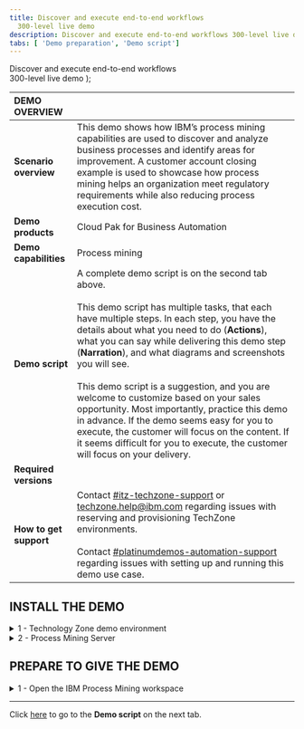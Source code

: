 ```yaml
---
title: Discover and execute end-to-end workflows
  300-level live demo
description: Discover and execute end-to-end workflows 300-level live demo
tabs: [ 'Demo preparation', 'Demo script']
---
```


  <span>
    Discover and execute end-to-end workflows <br /> 300-level live demo
  </span>
);

<span id="top"></span>

| DEMO OVERVIEW | |
| :---         | :--- |
| **Scenario overview** | This demo shows how IBM’s process mining capabilities are used to discover and analyze business processes and identify areas for improvement. A customer account closing example is used to showcase how process mining helps an organization meet regulatory requirements while also reducing process execution cost. |
| **Demo products** | Cloud Pak for Business Automation |
| **Demo capabilities** | Process mining |
| **Demo script** | A complete demo script is on the second tab above. <br/><br/> This demo script has multiple tasks, that each have multiple steps. In each step, you have the details about what you need to do (**Actions**), what you can say while delivering this demo step (**Narration**), and what diagrams and screenshots you will see. <br/><br/> This demo script is a suggestion, and you are welcome to customize based on your sales opportunity. Most importantly, practice this demo in advance. If the demo seems easy for you to execute, the customer will focus on the content. If it seems difficult for you to execute, the customer will focus on your delivery. |
| **Required versions** |  |
| **How to get support** | Contact <a href="https://ibm-cloud.slack.com/archives/C0124J683GW" target="_blank" rel="noreferrer">#itz-techzone-support</a> or <a href="mailto:techzone.help@ibm.com">techzone.help@ibm.com</a> regarding issues with reserving and provisioning TechZone environments. <br/><br/> Contact <a href="https://ibm-cloud.slack.com/archives/C0216F39ACU" target="_blank" rel="noreferrer">#platinumdemos-automation-support</a> regarding issues with setting up and running this demo use case. |

## **INSTALL THE DEMO**

<details>

<summary>1 - Technology Zone demo environment</summary>

<br/>

Reserve a Technology Zone demo environment here.

<br/>

<InlineNotification> <strong>NOTE</strong>: The Technology Zone provided environment contains three virtual machines. Only the <strong>IBM Process Mining Server</strong> is used for this demo. </InlineNotification>

<br/>

**[Go to top](#top)**

</details>

<details>

<summary>2 - Process Mining Server</summary>

<br/>

1. Access your Technology Zone environment using the link in the reservation email. You may also use the IBM Technology Zone’s **My Library** → **My Reservations** page.

<br/>

2. If the VMs are not already started, click the **Play** icon to start the **IBM Process Mining Server** virtual machine (VM).

<br/>

3. Click to open the **IBM Process Mining Server** VM. <br/><br/><img src="https://raw.githubusercontent.com/ibm-garage-tsa/platinum-demos/master/src/pages/300-business-automation-discover-and-execute-end-to-end-workflows/images/vm.png" width="600" /><br/>

4. Press the **ESC** key on your keyboard.

<br/>

5. Click **Not listed?** <br/><br/><img src="https://raw.githubusercontent.com/ibm-garage-tsa/platinum-demos/master/src/pages/300-business-automation-discover-and-execute-end-to-end-workflows/images/not-listed.png" width="200" /><br/>

6. Enter '**root**' under **Username**, and click **Next**. <br/><br/><img src="https://raw.githubusercontent.com/ibm-garage-tsa/platinum-demos/master/src/pages/300-business-automation-discover-and-execute-end-to-end-workflows/images/root.png" width="300" /><br/>

7. Enter '**IBMDem0s!**' under **Password**, and click **Sign In**. <br/><br/><img src="https://raw.githubusercontent.com/ibm-garage-tsa/platinum-demos/master/src/pages/300-business-automation-discover-and-execute-end-to-end-workflows/images/password.png" width="300" /><br/>

8. Click **Activities**. <br/><br/><img src="https://raw.githubusercontent.com/ibm-garage-tsa/platinum-demos/master/src/pages/300-business-automation-discover-and-execute-end-to-end-workflows/images/activities.png" width="200" /><br/>

9. Click **Terminal**. <br/><br/><img src="https://raw.githubusercontent.com/ibm-garage-tsa/platinum-demos/master/src/pages/300-business-automation-discover-and-execute-end-to-end-workflows/images/terminal.png" width="200" /><br/>

10.	Enter '**cd/opt/processmining/bin**' in the Terminal window.

<br/>

11.	Enter '**./start.sh**' in the Terminal window.

<br/>

12.	Enter '**service nginx start**' when the prompt returns. <br/><br/> You should see the following output: <br/><img src="https://raw.githubusercontent.com/ibm-garage-tsa/platinum-demos/master/src/pages/300-business-automation-discover-and-execute-end-to-end-workflows/images/output.png" width="400" /><br/>

13.	Wait for several minutes for the Process Mining server to start.

<br/>

**[Go to top](#top)**

</details>

## **PREPARE TO GIVE THE DEMO**

<details>

<summary>1 - Open the IBM Process Mining workspace</summary>

<br/>

1. Click **Activities**. <br/><br/><img src="https://raw.githubusercontent.com/ibm-garage-tsa/platinum-demos/master/src/pages/300-business-automation-discover-and-execute-end-to-end-workflows/images/activities.png" width="200" /><br/>

2. Click **Firefox**. <br/><br/><img src="https://raw.githubusercontent.com/ibm-garage-tsa/platinum-demos/master/src/pages/300-business-automation-discover-and-execute-end-to-end-workflows/images/firefox.png" width="200" /><br/>

3. Click **IBM Process Mining | Sign in** on the bookmark toolbar. <br/><br/><img src="https://raw.githubusercontent.com/ibm-garage-tsa/platinum-demos/master/src/pages/300-business-automation-discover-and-execute-end-to-end-workflows/images/toolbar.png" width="300" /><br/>

4. Enter '**maintenance.admin**' for the **UserID** and '**IBMDem0s!**' for the **Password**, and click **Sign in**. <br/><br/><img src="https://raw.githubusercontent.com/ibm-garage-tsa/platinum-demos/master/src/pages/300-business-automation-discover-and-execute-end-to-end-workflows/images/sign-in.png" width="300" /><br/>

5. From the **Process mining** workspace, click **Account Closure**. <br/><br/><img src="https://raw.githubusercontent.com/ibm-garage-tsa/platinum-demos/master/src/pages/300-business-automation-discover-and-execute-end-to-end-workflows/images/process-mining.png" width="800" /><br/>

6. The **Account Closure** model is now open. Click the **Datasource** tab. <br/><br/><img src="https://raw.githubusercontent.com/ibm-garage-tsa/platinum-demos/master/src/pages/300-business-automation-discover-and-execute-end-to-end-workflows/images/account-closure.png" width="800" /><br/>

7. The **Datasource** tab is now open. <br/><br/><img src="https://raw.githubusercontent.com/ibm-garage-tsa/platinum-demos/master/src/pages/300-business-automation-discover-and-execute-end-to-end-workflows/images/datasource-tab.png" width="800" /><br/>

**[Go to top](#top)**

</details>

***

Click [here](/300-business-automation-discover-and-execute-end-to-end-workflows/demo-script) to go to the **Demo script** on the next tab.
